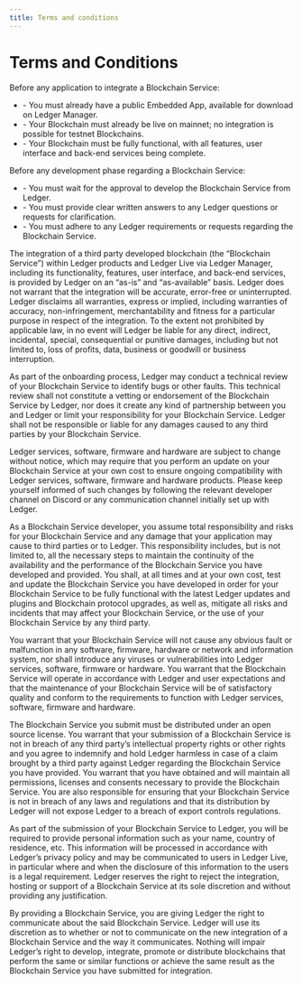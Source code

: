 ```yaml
---
title: Terms and conditions
---
```



# Terms and Conditions

<Callout type="info" emoji="ℹ️">
	Before any application to integrate a Blockchain Service:
	<ul>
		<li>- You must already have a public Embedded App, available for download on Ledger Manager.</li>
		<li>- Your Blockchain must already be live on mainnet; no integration is possible for testnet Blockchains.</li>
		<li>- Your Blockchain must be fully functional, with all features, user interface and back-end services being complete.</li>
	</ul>
	Before any development phase regarding a Blockchain Service:
	<ul>	
		<li>- You must wait for the approval to develop the Blockchain Service from Ledger.</li>
		<li>- You must provide clear written answers to any Ledger questions or requests for clarification.</li>
		<li>- You must adhere to any Ledger requirements or requests regarding the Blockchain Service.</li>
	</ul>
</Callout>

The integration of a third party developed blockchain (the “Blockchain Service”) within Ledger products and Ledger Live via Ledger Manager, including its functionality, features, user interface, and back-end services, is provided by Ledger on an “as-is” and “as-available” basis. Ledger does not warrant that the integration will be accurate, error-free or uninterrupted. Ledger disclaims all warranties, express or implied, including warranties of accuracy, non-infringement, merchantability and fitness for a particular purpose in respect of the integration. To the extent not prohibited by applicable law, in no event will Ledger be liable for any direct, indirect, incidental, special, consequential or punitive damages, including but not limited to, loss of profits, data, business or goodwill or business interruption. 

As part of the onboarding process, Ledger may conduct a technical review of your Blockchain Service to identify bugs or other faults. This technical review shall not constitute a vetting or endorsement of the Blockchain Service by Ledger, nor does it create any kind of partnership between you and Ledger or limit your responsibility for your Blockchain Service. Ledger shall not be responsible or liable for any damages caused to any third parties by your Blockchain Service.

Ledger services, software, firmware and hardware are subject to change without notice, which may require that you perform an update on your Blockchain Service at your own cost to ensure ongoing compatibility with Ledger services, software, firmware and hardware products. Please keep yourself informed of such changes by following  the relevant developer channel on Discord or any communication channel initially set up with Ledger.

As a Blockchain Service developer, you assume total responsibility and risks for your Blockchain Service and any damage that your application may cause to third parties or to Ledger. This responsibility includes, but is not limited to, all the necessary steps to maintain the continuity of the availability and the performance of the Blockchain Service you have developed and provided. You shall, at all times and at your own cost, test and update the Blockchain Service you have developed in order for your Blockchain Service to be fully functional with the latest Ledger updates and plugins and Blockchain protocol upgrades, as well as, mitigate all risks and incidents that may affect your Blockchain Service, or the use of your Blockchain Service by any third party.

You warrant that your Blockchain Service will not cause any obvious fault or malfunction in any software, firmware, hardware or network and information system, nor shall introduce any viruses or vulnerabilities into Ledger services, software, firmware or hardware. You warrant that the Blockchain Service will operate in accordance with Ledger and user expectations and that the maintenance of your Blockchain Service will be of satisfactory quality and conform to the requirements to function with Ledger services, software, firmware and hardware.

The Blockchain Service you submit must be distributed under an open source license. You warrant that your submission of a Blockchain Service is not in breach of any third party’s intellectual property rights or other rights and you agree to indemnify and hold Ledger harmless in case of a claim brought by a third party against Ledger regarding the Blockchain Service you have provided. You warrant that you have obtained and will maintain all permissions, licenses and consents necessary to provide the Blockchain Service. You are also responsible for ensuring that your Blockchain Service is not in breach of any laws and regulations and that its distribution by Ledger will not expose Ledger to a breach of export controls regulations.

As part of the submission of your Blockchain Service to Ledger, you will be required to provide personal information such as your name, country of residence, etc. This information will be processed in accordance with Ledger’s privacy policy and may be communicated to users in Ledger Live, in particular where and when the disclosure of this information to the users is a legal requirement.
Ledger reserves the right to reject the integration, hosting or support of a Blockchain Service at its sole discretion and without providing any justification.

By providing a Blockchain Service, you are giving Ledger the right to communicate about the said Blockchain Service. Ledger will use its discretion as to whether or not to communicate on the new integration of a Blockchain Service and the way it communicates.
Nothing will impair Ledger’s right to develop, integrate, promote or distribute blockchains that perform the same or similar functions or achieve the same result as the Blockchain Service you have submitted for integration.
